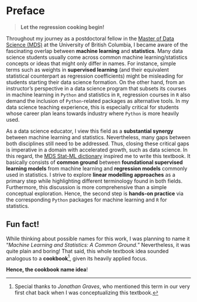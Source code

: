 # Preface {.unnumbered}

> **Let the regression cooking begin!**

Throughout my journey as a postdoctoral fellow in the [Master of Data Science (MDS)](https://masterdatascience.ubc.ca/) at the University of British Columbia, I became aware of the fascinating overlap between **machine learning** and **statistics**. Many data science students usually come across common machine learning/statistics concepts or ideas that might only differ in names. For instance, simple terms such as weights in **supervised learning** (and their equivalent statistical counterpart as regression coefficients) might be misleading for students starting their data science formation. On the other hand, from an instructor's perspective in a data science program that subsets its courses in machine learning in `Python` and statistics in `R`, regression courses in `R` also demand the inclusion of `Python`-related packages as alternative tools. In my data science teaching experience, this is especially critical for students whose career plan leans towards industry where `Python` is more heavily used.

As a data science educator, I view this field as a **substantial synergy** between machine learning and statistics. Nevertheless, many gaps between both disciplines still need to be addressed. Thus, closing these critical gaps is imperative in a domain with accelerated growth, such as data science. In this regard, the [MDS Stat-ML dictionary](https://ubc-mds.github.io/resources_pages/terminology/) inspired me to write this textbook. It basically consists of **common ground** between **foundational supervised learning models** from machine learning and **regression models** commonly used in statistics. I strive to explore **linear modelling approaches** as a primary step while highlighting different terminology found in both fields. Furthermore, this discussion is more comprehensive than a simple conceptual exploration. Hence, the second step is **hands-on practice** via the corresponding `Python` packages for machine learning and `R` for statistics.

::: {.callout-warning icon=false}

## Fun fact!

While thinking about possible names for this work, I was planning to name it "*Machine Learning and Statistics: A Common Ground.*" Nevertheless, it was quite plain and boring! That said, this whole textbook idea sounded analogous to a **cookbook**[^1], given its heavily applied focus.\

**Hence, the cookbook name idea**!
:::

[^1]: Special thanks to *Jonathan Graves*, who mentioned this term in our very first chat back when I was conceptualizing this textbook.


